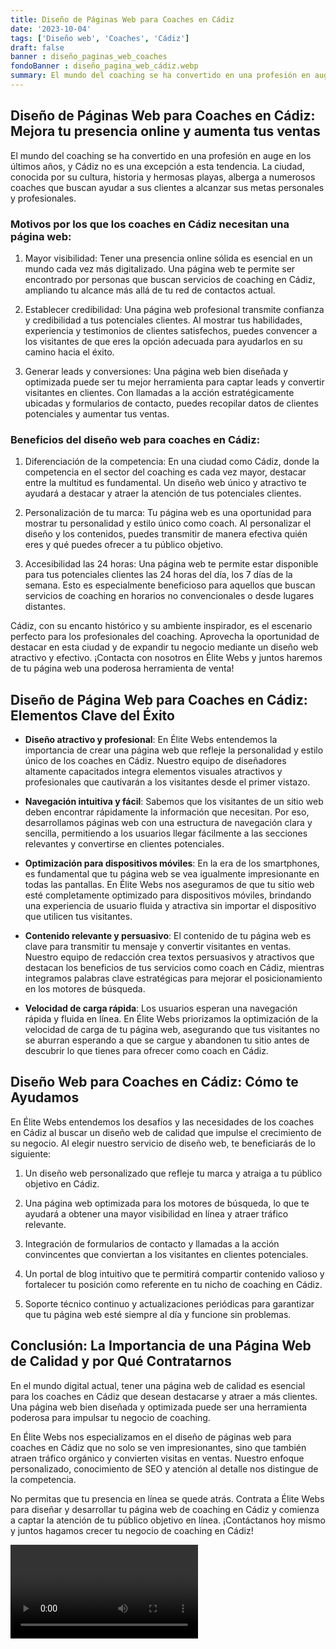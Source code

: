 ```yaml
---
title: Diseño de Páginas Web para Coaches en Cádiz
date: '2023-10-04'
tags: ['Diseño web', 'Coaches', 'Cádiz']
draft: false
banner : diseño_paginas_web_coaches
fondoBanner : diseño_pagina_web_cádiz.webp
summary: El mundo del coaching se ha convertido en una profesión en auge en los últimos años, y Cádiz no es una excepción a esta tendencia. La ciudad, conocida por su cultura, historia y hermosas playas, alberga a numerosos coaches que buscan ayudar a sus clientes a alcanzar sus metas personales y profesionales.
---
```


## Diseño de Páginas Web para Coaches en Cádiz: Mejora tu presencia online y aumenta tus ventas

El mundo del coaching se ha convertido en una profesión en auge en los últimos años, y Cádiz no es una excepción a esta tendencia. La ciudad, conocida por su cultura, historia y hermosas playas, alberga a numerosos coaches que buscan ayudar a sus clientes a alcanzar sus metas personales y profesionales.

### Motivos por los que los coaches en Cádiz necesitan una página web:

1. Mayor visibilidad: Tener una presencia online sólida es esencial en un mundo cada vez más digitalizado. Una página web te permite ser encontrado por personas que buscan servicios de coaching en Cádiz, ampliando tu alcance más allá de tu red de contactos actual.

2. Establecer credibilidad: Una página web profesional transmite confianza y credibilidad a tus potenciales clientes. Al mostrar tus habilidades, experiencia y testimonios de clientes satisfechos, puedes convencer a los visitantes de que eres la opción adecuada para ayudarlos en su camino hacia el éxito.

3. Generar leads y conversiones: Una página web bien diseñada y optimizada puede ser tu mejor herramienta para captar leads y convertir visitantes en clientes. Con llamadas a la acción estratégicamente ubicadas y formularios de contacto, puedes recopilar datos de clientes potenciales y aumentar tus ventas.

### Beneficios del diseño web para coaches en Cádiz:

1. Diferenciación de la competencia: En una ciudad como Cádiz, donde la competencia en el sector del coaching es cada vez mayor, destacar entre la multitud es fundamental. Un diseño web único y atractivo te ayudará a destacar y atraer la atención de tus potenciales clientes.

2. Personalización de tu marca: Tu página web es una oportunidad para mostrar tu personalidad y estilo único como coach. Al personalizar el diseño y los contenidos, puedes transmitir de manera efectiva quién eres y qué puedes ofrecer a tu público objetivo.

3. Accesibilidad las 24 horas: Una página web te permite estar disponible para tus potenciales clientes las 24 horas del día, los 7 días de la semana. Esto es especialmente beneficioso para aquellos que buscan servicios de coaching en horarios no convencionales o desde lugares distantes.

Cádiz, con su encanto histórico y su ambiente inspirador, es el escenario perfecto para los profesionales del coaching. Aprovecha la oportunidad de destacar en esta ciudad y de expandir tu negocio mediante un diseño web atractivo y efectivo. ¡Contacta con nosotros en Élite Webs y juntos haremos de tu página web una poderosa herramienta de venta!

<GifSeo />

<Cta />

## Diseño de Página Web para Coaches en Cádiz: Elementos Clave del Éxito

- **Diseño atractivo y profesional**: En Élite Webs entendemos la importancia de crear una página web que refleje la personalidad y estilo único de los coaches en Cádiz. Nuestro equipo de diseñadores altamente capacitados integra elementos visuales atractivos y profesionales que cautivarán a los visitantes desde el primer vistazo.

- **Navegación intuitiva y fácil**: Sabemos que los visitantes de un sitio web deben encontrar rápidamente la información que necesitan. Por eso, desarrollamos páginas web con una estructura de navegación clara y sencilla, permitiendo a los usuarios llegar fácilmente a las secciones relevantes y convertirse en clientes potenciales.

- **Optimización para dispositivos móviles**: En la era de los smartphones, es fundamental que tu página web se vea igualmente impresionante en todas las pantallas. En Élite Webs nos aseguramos de que tu sitio web esté completamente optimizado para dispositivos móviles, brindando una experiencia de usuario fluida y atractiva sin importar el dispositivo que utilicen tus visitantes.

- **Contenido relevante y persuasivo**: El contenido de tu página web es clave para transmitir tu mensaje y convertir visitantes en ventas. Nuestro equipo de redacción crea textos persuasivos y atractivos que destacan los beneficios de tus servicios como coach en Cádiz, mientras integramos palabras clave estratégicas para mejorar el posicionamiento en los motores de búsqueda.

- **Velocidad de carga rápida**: Los usuarios esperan una navegación rápida y fluida en línea. En Élite Webs priorizamos la optimización de la velocidad de carga de tu página web, asegurando que tus visitantes no se aburran esperando a que se cargue y abandonen tu sitio antes de descubrir lo que tienes para ofrecer como coach en Cádiz.

## Diseño Web para Coaches en Cádiz: Cómo te Ayudamos

En Élite Webs entendemos los desafíos y las necesidades de los coaches en Cádiz al buscar un diseño web de calidad que impulse el crecimiento de su negocio. Al elegir nuestro servicio de diseño web, te beneficiarás de lo siguiente:

1. Un diseño web personalizado que refleje tu marca y atraiga a tu público objetivo en Cádiz.

2. Una página web optimizada para los motores de búsqueda, lo que te ayudará a obtener una mayor visibilidad en línea y atraer tráfico relevante.

3. Integración de formularios de contacto y llamadas a la acción convincentes que conviertan a los visitantes en clientes potenciales.

4. Un portal de blog intuitivo que te permitirá compartir contenido valioso y fortalecer tu posición como referente en tu nicho de coaching en Cádiz.

5. Soporte técnico continuo y actualizaciones periódicas para garantizar que tu página web esté siempre al día y funcione sin problemas.

## Conclusión: La Importancia de una Página Web de Calidad y por Qué Contratarnos

En el mundo digital actual, tener una página web de calidad es esencial para los coaches en Cádiz que desean destacarse y atraer a más clientes. Una página web bien diseñada y optimizada puede ser una herramienta poderosa para impulsar tu negocio de coaching.

En Élite Webs nos especializamos en el diseño de páginas web para coaches en Cádiz que no solo se ven impresionantes, sino que también atraen tráfico orgánico y convierten visitas en ventas. Nuestro enfoque personalizado, conocimiento de SEO y atención al detalle nos distingue de la competencia.

No permitas que tu presencia en línea se quede atrás. Contrata a Élite Webs para diseñar y desarrollar tu página web de coaching en Cádiz y comienza a captar la atención de tu público objetivo en línea. ¡Contáctanos hoy mismo y juntos hagamos crecer tu negocio de coaching en Cádiz!

<Video />

<CtaBot job='Coaches' city='Cádiz'/>

<Gmaps query='Cádiz+españa+maps' />